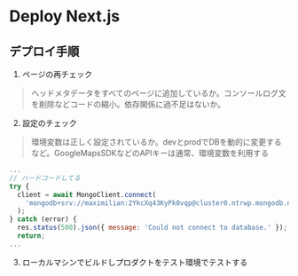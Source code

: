 # Deploy Next.js

## デプロイ手順
1. ページの再チェック
> ヘッドメタデータをすべてのページに追加しているか。コンソールログ文を削除などコードの縮小。依存関係に過不足はないか。

2. 設定のチェック
> 環境変数は正しく設定されているか。devとprodでDBを動的に変更するなど。GoogleMapsSDKなどのAPIキーは通常、環境変数を利用する

```js filename="MongoDBのapi"
...
// ハードコードしてる
try {
  client = await MongoClient.connect(
    'mongodb+srv://maximilian:2YkcXq43KyPk0vqp@cluster0.ntrwp.mongodb.net/my-site?retryWrites=true&w=majority'
  );
} catch (error) {
  res.status(500).json({ message: 'Could not connect to database.' });
  return;
...
```

3. ローカルマシンでビルドしプロダクトをテスト環境でテストする